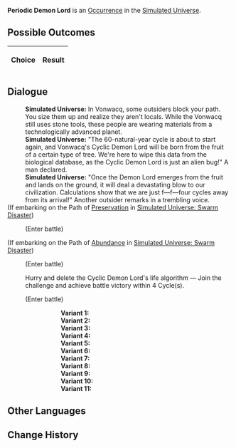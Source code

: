 {{Simulated Universe Event Infobox
|title         = Periodic Demon Lord
|image         = Random Event Battle.png
|type          =
|domains_su    = Occurrence
|domains_ext   = Occurrence
|domains_swarm = 
|domains_gng   = 
|requirements  =
|prev          = 
|next          = 
|indexRewards  =
|characters    = 
}}
'''Periodic Demon Lord''' is an [[Simulated Universe/Occurrence|Occurrence]] in the [[Simulated Universe]].

==Possible Outcomes==
{| class="article-table"
!Choice
!Result

|}

<!--
==Gameplay Notes==

-->
==Dialogue==
{{Dialogue Start}}
:'''Simulated Universe:''' In Vonwacq, some outsiders block your path. You size them up and realize they aren't locals. While the Vonwacq still uses stone tools, these people are wearing materials from a technologically advanced planet.
:'''Simulated Universe:''' "The 60-natural-year cycle is about to start again, and Vonwacq's Cyclic Demon Lord will be born from the fruit of a certain type of tree. We're here to wipe this data from the biological database, as the Cyclic Demon Lord is just an alien bug!" A man declared.
:'''Simulated Universe:''' "Once the Demon Lord emerges from the fruit and lands on the ground, it will deal a devastating blow to our civilization. Calculations show that we are just f&mdash;f&mdash;four cycles away from its arrival!" Another outsider remarks in a trembling voice.
;(If embarking on the Path of [[Simulated Universe/Paths#Preservation|Preservation]] in [[Simulated Universe: Swarm Disaster]])
:{{SU Special Dialogue|Preservation|Overload the Cyclic Demon Lord's life algorithm and fight on!|Enter challenge and last for 4 Cycles without a character being downed to earn an additional Blessing reward.}}
:;(Enter battle)
::{{Enemy List|Aurumaton Gatekeeper*1/+30% ATK, +200% Max HP}}
;(If embarking on the Path of [[Simulated Universe/Paths#Abundance|Abundance]] in [[Simulated Universe: Swarm Disaster]])
:{{SU Special Dialogue|Abundance|Overload the Cyclic Demon Lord's life algorithm and fight on!|Enter challenge and last for 4 Cycles without a character being downed to earn an additional Blessing reward.}}
:;(Enter battle)
::{{Enemy List|Abundance Sprite: Golden Hound*1/;Abundance Sprite: Malefic Ape*1/+30% ATK, +200% Max HP;Abundance Sprite: Wooden Lupus*1/}}
:{{DIcon|Star}} Hurry and delete the Cyclic Demon Lord's life algorithm &mdash; Join the challenge and achieve battle victory within 4 Cycle(s).
:;(Enter battle)
:::'''Variant 1:''' {{Enemy List|Flamespawn*2/;Blaze Out of Space*1/-25% Max HP}}
:::'''Variant 2:''' {{Enemy List|Frostspawn*2/;Ice Out of Space*1/-25% Max HP}}
:::'''Variant 3:''' {{Enemy List|Frigid Prowler*1/-25% Max HP}}
:::'''Variant 4:''' {{Enemy List|Automaton Grizzly*1/-25% Max HP}}
:::'''Variant 5:''' {{Enemy List|Windspawn*2/;Stormbringer*1/-25% Max HP}}
:::'''Variant 6:''' {{Enemy List|Automaton Hound*2/;Automaton Direwolf*1/-25% Max HP}}
:::'''Variant 7:''' {{Enemy List|Everwinter Shadewalker*2/;Guardian Shadow*1/-25% Max HP}}
:::'''Variant 8:''' {{Enemy List|Aurumaton Gatekeeper*1/-25% Max HP}}
:::'''Variant 9:''' {{Enemy List|Silvermane Lieutenant*1/-25% Max HP}}
:::'''Variant 10:''' {{Enemy List|Incineration Shadewalker*2/;Searing Prowler*1/-25% Max HP}}
:::'''Variant 11:''' {{Enemy List|Disciples of Sanctus Medicus: Shape Shifter*1/-25% Max HP}}
{{Dialogue End}}

==Other Languages==
{{Other Languages
|en    = Periodic Demon Lord
|zhs   = 周期性大魔王
|zht   = 週期性大魔王
|ja    = 周期性大魔王
|ko    = 주기성 대마왕
|es    = Rey Demonio Cíclico
|fr    = Seigneur démon périodique
|ru    = Циклический повелитель демонов
|th    = ราชาปีศาจแห่งช่วงเวลา
|vi    = Quỷ Vương Có Tính Chu Kỳ
|de    = Zyklischer Dämonenkönig
|id    = Raja Iblis Periodik
|pt    = Lorde Demônio Cíclico
}}

==Change History==
{{Change History|1.0}}
